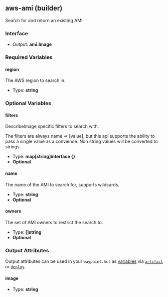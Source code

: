 ## aws-ami (builder)

Search for and return an existing AMI.

### Interface

- Output: **ami.Image**

### Required Variables

#### region

The AWS region to search in.

- Type: **string**

### Optional Variables

#### filters

DescribeImage specific filters to search with.

The filters are always name => [value], but this api supports the ability to pass a single value as a convience. Non string values will be converted to strings.

- Type: **map[string]interface {}**
- **Optional**

#### name

The name of the AMI to search for, supports wildcards.

- Type: **string**
- **Optional**

#### owners

The set of AMI owners to restrict the search to.

- Type: **[]string**
- **Optional**

### Output Attributes

Output attributes can be used in your `waypoint.hcl` as [variables](/docs/waypoint-hcl/variables) via [`artifact`](/docs/waypoint-hcl/variables/artifact) or [`deploy`](/docs/waypoint-hcl/variables/deploy).

#### image

- Type: **string**

